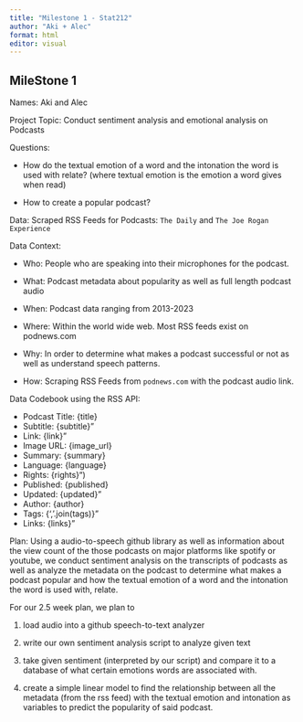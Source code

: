 ```yaml
---
title: "Milestone 1 - Stat212"
author: "Aki + Alec"
format: html
editor: visual
---
```


## MileStone 1

Names: Aki and Alec

Project Topic: Conduct sentiment analysis and emotional analysis on Podcasts

Questions:

-   How do the textual emotion of a word and the intonation the word is used with relate? (where textual emotion is the emotion a word gives when read)

-   How to create a popular podcast?

Data: Scraped RSS Feeds for Podcasts: `The Daily` and `The Joe Rogan Experience`

Data Context:

-   Who: People who are speaking into their microphones for the podcast.

-   What: Podcast metadata about popularity as well as full length podcast audio

-   When: Podcast data ranging from 2013-2023

-   Where: Within the world wide web. Most RSS feeds exist on podnews.com

-   Why: In order to determine what makes a podcast successful or not as well as understand speech patterns.

-   How: Scraping RSS Feeds from `podnews.com` with the podcast audio link.

Data Codebook using the RSS API:

-   Podcast Title: {title}
-   Subtitle: {subtitle}"
-   Link: {link}"
-   Image URL: {image_url}
-   Summary: {summary}
-   Language: {language}
-   Rights: {rights}")
-   Published: {published}
-   Updated: {updated}"
-   Author: {author}
-   Tags: {', '.join(tags)}"
-   Links: {links}"

Plan: Using a audio-to-speech github library as well as information about the view count of the those podcasts on major platforms like spotify or youtube, we conduct sentiment analysis on the transcripts of podcasts as well as analyze the metadata on the podcast to determine what makes a podcast popular and how the textual emotion of a word and the intonation the word is used with, relate.

For our 2.5 week plan, we plan to

1.  load audio into a github speech-to-text analyzer

2.  write our own sentiment analysis script to analyze given text

3.  take given sentiment (interpreted by our script) and compare it to a database of what certain emotions words are associated with.

4.  create a simple linear model to find the relationship between all the metadata (from the rss feed) with the textual emotion and intonation as variables to predict the popularity of said podcast.

